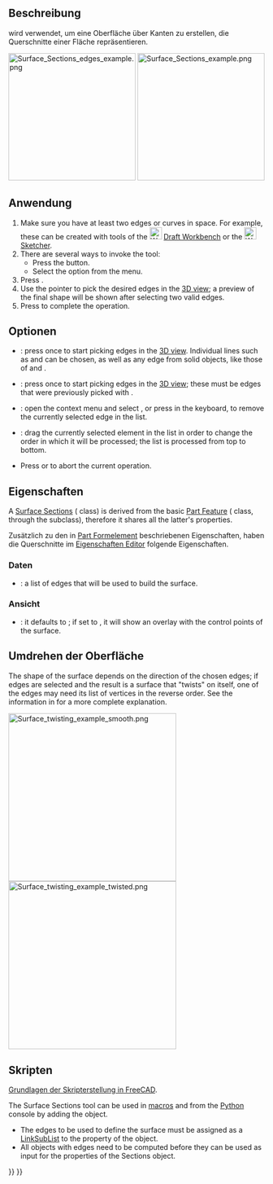 <languages/>

{{Docnav/de
|[[Surface_GeomFillSurface/de|GeomFüllfläche]]
|[[Surface_ExtendFace/de|FlächeErweitern]]
|[[Surface_Workbench/de|Surface]]
|IconL=Surface_GeomFillSurface.svg
|IconC=Workbench_Surface.svg
|IconR=Surface_ExtendFace.svg
}}

{{GuiCommand/de
|Name=Surface Sections
|Name/de=Surface Querschnitte
|MenuLocation=Surface → Querschnitte
|Workbenches=[[Surface_Workbench/de|Surface]]
|Version=0.19
}}

<span id="Description"></span>
==Beschreibung==

{{Button|[[File:Surface_Sections.svg|16px]] [[Surface_Sections/de|Surface Querschnitte]]}} wird verwendet, um eine Oberfläche über Kanten zu erstellen, die Querschnitte einer Fläche repräsentieren.

[[File:Surface_Sections_edges_example.png|x250px]] [[File:Surface_Sections_example.png|x250px]]

{{Caption|Links: Kontrollkanten (Querprofile). Rechts: Oberfläche, die aus diesen Kanten entsteht.}}

<span id="Usage"></span>
==Anwendung==

# Make sure you have at least two edges or curves in space. For example, these can be created with tools of the [[File:Workbench_Draft.svg|24px]] [[Draft_Workbench|Draft Workbench]] or the [[File:Workbench_Sketcher.svg|24px]] [[Sketcher_Workbench|Sketcher]].
# There are several ways to invoke the tool:
#* Press the {{Button|[[File:Surface_Sections.svg|16px]] [[Surface_Sections|Sections...]]}} button.
#* Select the {{MenuCommand|Surface → [[Image:Surface_Sections.svg|16px]] Sections...}} option from the menu.
# Press {{Button|Add edge}}.
# Use the pointer to pick the desired edges in the [[3D_view|3D view]]; a preview of the final shape will be shown after selecting two valid edges.
# Press {{Button|OK}} to complete the operation.

<span id="Options"></span>
== Optionen ==

* {{Button|Add edge}}: press once to start picking edges in the [[3D_view|3D view]]. Individual lines such as {{Button|[[File:Draft_BSpline.svg|16px]] [[Draft_BSpline|Draft BSplines]]}} and {{Button|[[File:Sketcher_CreateBSpline.svg|16px]] [[Sketcher_CreateBSpline|Sketcher BSplines]]}} can be chosen, as well as any edge from solid objects, like those of {{Button|[[File:PartDesign_Body.svg|16px]] [[PartDesign_Body|PartDesign Bodies]]}} and {{Button|[[File:Part_Primitives.svg|16px]] [[Part_Primitives|Part Primitives]]}}.
* {{Button|Remove edge}}: press once to start picking edges in the [[3D_view|3D view]]; these must be edges that were previously picked with {{Button|Add edge}}.
* {{KEY|Right mouse button}}: open the context menu and select {{Button|Remove}}, or press {{KEY|Del}} in the keyboard, to remove the currently selected edge in the list.
* {{MenuCommand|Drag}}: drag the currently selected element in the list in order to change the order in which it will be processed; the list is processed from top to bottom.
* Press {{Button|Cancel}} or {{KEY|Esc}} to abort the current operation.

<span id="Properties"></span>
==Eigenschaften==

A [[Surface_Sections|Surface Sections]] ({{incode|Surface::Sections}} class) is derived from the basic [[Part_Feature|Part Feature]] ({{incode|Part::Feature}} class, through the {{incode|Part::Spline}} subclass), therefore it shares all the latter's properties.

Zusätzlich zu den in [[Part_Feature/de|Part Formelement]] beschriebenen Eigenschaften, haben die Querschnitte im [[Property_editor/de|Eigenschaften Editor]] folgende Eigenschaften.

<span id="Data"></span>
=== Daten ===

{{TitleProperty|Sections}}

* {{PropertyData|NSections|LinkSubList}}: a list of edges that will be used to build the surface.

<span id="View"></span>
=== Ansicht === 

{{TitleProperty|Base}}

* {{PropertyView|Control Points|Bool}}: it defaults to {{FALSE}}; if set to {{TRUE}}, it will show an overlay with the control points of the surface.

<span id="Twisting_of_the_surface"></span>
==Umdrehen der Oberfläche==

The shape of the surface depends on the direction of the chosen edges; if edges are selected and the result is a surface that "twists" on itself, one of the edges may need its list of vertices in the reverse order. See the information in {{Button|[[File:Surface_GeomFillSurface.svg|16px]] [[Surface_GeomFillSurface|GeomFillSurface]]}} for a more complete explanation.

[[File:Surface_twisting_example_smooth.png|330px]] [[File:Surface_twisting_example_twisted.png|330px]]

<span id="Scripting"></span>
== Skripten ==

{{Emphasis|Siehe auch:}} [[FreeCAD_Scripting_Basics/de|Grundlagen der Skripterstellung in FreeCAD]].

The Surface Sections tool can be used in [[Macros|macros]] and from the [[Python|Python]] console by adding the {{incode|Surface::Sections}} object.
* The edges to be used to define the surface must be assigned as a [[FeaturePython_Custom_Properties#App::PropertyLinkSubList|LinkSubList]] to the {{incode|NSections}} property of the object.
* All objects with edges need to be computed before they can be used as input for the properties of the Sections object.

{{Code|code=
import FreeCAD as App
import Draft

doc = App.newDocument()

pl1 = App.Placement()
obj1 = Draft.make_circle(50, placement=pl1, face=False, startangle=0, endangle=180)

pl2 = App.Placement(App.Vector(0, 0, 25), App.Rotation())
obj2 = Draft.make_circle(30, placement=pl2, face=False, startangle=0, endangle=180)

points3 = [App.Vector(18, -10, 50),
           App.Vector(12, 10, 50),
           App.Vector(-12, 10, 50),
           App.Vector(-18, -10, 50)]
obj3 = Draft.make_bspline(points3)

points4 = [App.Vector(15, -20, 100),
           App.Vector(0, 6, 100),
           App.Vector(-15, -20, 100)]
obj4 = Draft.make_bspline(points4)
doc.recompute()

surf = doc.addObject("Surface::Sections", "Surface")
surf.NSections = [(obj1, "Edge1"),
                  (obj2, "Edge1"),
                  (obj3, "Edge1"),
                  (obj4, "Edge1")]
doc.recompute()
}}


{{Docnav/de
|[[Surface_GeomFillSurface/de|GeomFüllfläche]]
|[[Surface_ExtendFace/de|FlächeErweitern]]
|[[Surface_Workbench/de|Surface]]
|IconL=Surface_GeomFillSurface.svg
|IconC=Workbench_Surface.svg
|IconR=Surface_ExtendFace.svg
}}

{{Surface Tools navi{{#translation:}}}}
{{Userdocnavi{{#translation:}}}}